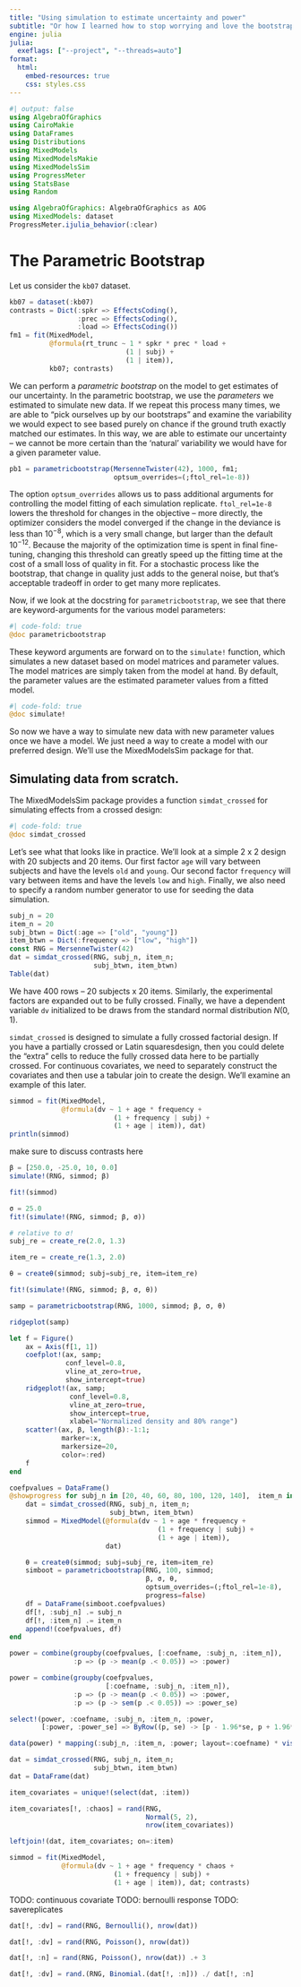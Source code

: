 ```yaml
---
title: "Using simulation to estimate uncertainty and power"
subtitle: "Or how I learned how to stop worrying and love the bootstrap"
engine: julia
julia:
  exeflags: ["--project", "--threads=auto"]
format:
  html:
    embed-resources: true
    css: styles.css
---
```


```julia
#| output: false
using AlgebraOfGraphics
using CairoMakie
using DataFrames
using Distributions
using MixedModels
using MixedModelsMakie
using MixedModelsSim
using ProgressMeter
using StatsBase
using Random

using AlgebraOfGraphics: AlgebraOfGraphics as AOG
using MixedModels: dataset
ProgressMeter.ijulia_behavior(:clear)
```

# The Parametric Bootstrap

Let us consider the `kb07` dataset.

```julia
kb07 = dataset(:kb07)
contrasts = Dict(:spkr => EffectsCoding(),
                 :prec => EffectsCoding(),
                 :load => EffectsCoding())
fm1 = fit(MixedModel,
          @formula(rt_trunc ~ 1 * spkr * prec * load +
                             (1 | subj) +
                             (1 | item)),
          kb07; contrasts)
```

We can perform a *parametric bootstrap* on the model to get estimates of our uncertainty.
In the parametric bootstrap, we use the *parameters* we estimated to simulate new data.
If we repeat this process many times, we are able to "pick ourselves up by our bootstraps"
and examine the variability we would expect to see based purely on chance if the ground truth
exactly matched our estimates.
In this way, we are able to estimate our uncertainty -- we cannot be more certain than the 'natural'
variability we would have for a given parameter value.

```julia
pb1 = parametricbootstrap(MersenneTwister(42), 1000, fm1;
                          optsum_overrides=(;ftol_rel=1e-8))
```


:::{.callout-tip collapse=true, title="`optsum_overrides`"}
The option `optsum_overrides` allows us to pass additional arguments for controlling the model fitting of each simulation replicate.
`ftol_rel=1e-8` lowers the threshold for changes in the objective -- more directly, the optimizer considers the model converged if the change in the deviance is less than $10^{-8}$, which is a very small change, but larger than the default $10^{-12}$. Because the majority of the optimization time is spent in final fine-tuning, changing this threshold can greatly speed up the fitting time at the cost of a small loss of quality in fit. For a stochastic process like the bootstrap, that change in quality just adds to the general noise, but that's acceptable tradeoff in order to get many more replicates.
:::

Now, if we look at the docstring for `parametricbootstrap`, we see that there are keyword-arguments for the various model parameters:

:::{.border id="docstring"}
```julia
#| code-fold: true
@doc parametricbootstrap
```
:::

These keyword arguments are forward on to the `simulate!` function, which simulates a new dataset based on model matrices and parameter values.
The model matrices are simply taken from the model at hand.
By default, the parameter values are the estimated parameter values from a fitted model.

:::{.border id="docstring"}
```julia
#| code-fold: true
@doc simulate!
```
:::

So now we have a way to simulate new data with new parameter values once we have a model.
We just need a way to create a model with our preferred design.
We'll use the MixedModelsSim package for that.

## Simulating data from scratch.

The MixedModelsSim package provides a function `simdat_crossed` for simulating effects from a crossed design:

:::{.border id="docstring"}
```julia
#| code-fold: true
@doc simdat_crossed
```
:::

Let's see what that looks like in practice.
We'll look at a simple 2 x 2 design with 20 subjects and 20 items.
Our first factor `age` will vary between subjects and have the levels `old` and `young`.
Our second factor `frequency` will vary between items and have the levels `low` and `high`.
Finally, we also need to specify a random number generator to use for seeding the data simulation.

```julia
subj_n = 20
item_n = 20
subj_btwn = Dict(:age => ["old", "young"])
item_btwn = Dict(:frequency => ["low", "high"])
const RNG = MersenneTwister(42)
dat = simdat_crossed(RNG, subj_n, item_n;
                     subj_btwn, item_btwn)
Table(dat)
```

We have 400 rows -- 20 subjects x 20 items.
Similarly, the experimental factors are expanded out to be fully crossed.
Finally, we have a dependent variable `dv` initialized to be draws from the standard normal distribution $N(0,1)$.

:::{.callout-note title="Latin squares, partial crossing, and continuous covariates"}
`simdat_crossed` is designed to simulate a fully crossed factorial design.
If you have a partially crossed or Latin squaresdesign, then you could delete the "extra" cells to reduce the fully crossed data here to be partially crossed.
For continuous covariates, we need to separately construct the covariates and then use a tabular join to create the design.
We'll examine an example of this later.
:::

```julia
simmod = fit(MixedModel,
             @formula(dv ~ 1 + age * frequency +
                          (1 + frequency | subj) +
                          (1 + age | item)), dat)
println(simmod)
```

make sure to discuss contrasts here

```julia
β = [250.0, -25.0, 10, 0.0]
simulate!(RNG, simmod; β)
```


```julia
fit!(simmod)
```

```julia
σ = 25.0
fit!(simulate!(RNG, simmod; β, σ))
```

```julia
# relative to σ!
subj_re = create_re(2.0, 1.3)
```

```julia
item_re = create_re(1.3, 2.0)
```

```julia
θ = createθ(simmod; subj=subj_re, item=item_re)
```

```julia
fit!(simulate!(RNG, simmod; β, σ, θ))
```

```julia
samp = parametricbootstrap(RNG, 1000, simmod; β, σ, θ)
```

```julia
ridgeplot(samp)
```

```julia
let f = Figure()
    ax = Axis(f[1, 1])
    coefplot!(ax, samp;
              conf_level=0.8,
              vline_at_zero=true,
              show_intercept=true)
    ridgeplot!(ax, samp;
               conf_level=0.8,
               vline_at_zero=true,
               show_intercept=true,
               xlabel="Normalized density and 80% range")
    scatter!(ax, β, length(β):-1:1;
             marker=:x,
             markersize=20,
             color=:red)
    f
end
```


```julia
coefpvalues = DataFrame()
@showprogress for subj_n in [20, 40, 60, 80, 100, 120, 140],  item_n in [40, 60, 80, 100, 120, 140]
    dat = simdat_crossed(RNG, subj_n, item_n;
                         subj_btwn, item_btwn)
    simmod = MixedModel(@formula(dv ~ 1 + age * frequency +
                                     (1 + frequency | subj) +
                                     (1 + age | item)),
                        dat)

    θ = createθ(simmod; subj=subj_re, item=item_re)
    simboot = parametricbootstrap(RNG, 100, simmod;
                                  β, σ, θ,
                                  optsum_overrides=(;ftol_rel=1e-8),
                                  progress=false)
    df = DataFrame(simboot.coefpvalues)
    df[!, :subj_n] .= subj_n
    df[!, :item_n] .= item_n
    append!(coefpvalues, df)
end
```

```julia
power = combine(groupby(coefpvalues, [:coefname, :subj_n, :item_n]),
                :p => (p -> mean(p .< 0.05)) => :power)
```

```julia
power = combine(groupby(coefpvalues,
                        [:coefname, :subj_n, :item_n]),
                :p => (p -> mean(p .< 0.05)) => :power,
                :p => (p -> sem(p .< 0.05)) => :power_se)

```

```julia
select!(power, :coefname, :subj_n, :item_n, :power,
        [:power, :power_se] => ByRow((p, se) -> [p - 1.96*se, p + 1.96*se]) => [:lower, :upper])
```


```julia
data(power) * mapping(:subj_n, :item_n, :power; layout=:coefname) * visual(Heatmap) |> draw
```


```julia
dat = simdat_crossed(RNG, subj_n, item_n;
                     subj_btwn, item_btwn)
dat = DataFrame(dat)
```

```julia
item_covariates = unique!(select(dat, :item))
```


```julia
item_covariates[!, :chaos] = rand(RNG,
                                  Normal(5, 2),
                                  nrow(item_covariates))
```

```julia
leftjoin!(dat, item_covariates; on=:item)
```

```julia
simmod = fit(MixedModel,
             @formula(dv ~ 1 + age * frequency * chaos +
                          (1 + frequency | subj) +
                          (1 + age | item)), dat; contrasts)
```

TODO: continuous covariate
TODO: bernoulli response
TODO: savereplicates

```julia
dat[!, :dv] = rand(RNG, Bernoulli(), nrow(dat))
```

```julia
dat[!, :dv] = rand(RNG, Poisson(), nrow(dat))
```

```julia
dat[!, :n] = rand(RNG, Poisson(), nrow(dat)) .+ 3
```

```julia
dat[!, :dv] = rand.(RNG, Binomial.(dat[!, :n])) ./ dat[!, :n]
```
